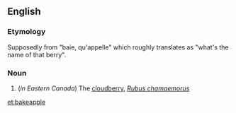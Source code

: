 ==English==

===Etymology===
Supposedly from {{etyl|fr|en}} "baie, qu'appelle" which roughly translates as "what's the name of that berry".

===Noun===
{{en-noun}}

# (''in Eastern Canada'') The [[cloudberry]], ''[[Rubus chamaemorus]]''

[[et:bakeapple]]